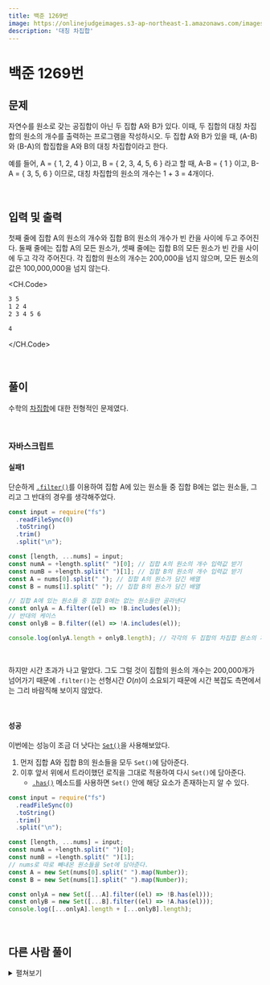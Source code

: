 ```yaml
---
title: 백준 1269번
image: https://onlinejudgeimages.s3-ap-northeast-1.amazonaws.com/images/boj-og.png
description: '대칭 차집합'
---
```



# 백준 1269번

## 문제

자연수를 원소로 갖는 공집합이 아닌 두 집합 A와 B가 있다. 이때, 두 집합의 대칭 차집합의 원소의 개수를 출력하는 프로그램을 작성하시오. 두 집합 A와 B가 있을 때, (A-B)와 (B-A)의 합집합을 A와 B의 대칭 차집합이라고 한다.

예를 들어, A = { 1, 2, 4 } 이고, B = { 2, 3, 4, 5, 6 } 라고 할 때, A-B = { 1 } 이고, B-A = { 3, 5, 6 } 이므로, 대칭 차집합의 원소의 개수는 1 + 3 = 4개이다.

<br/>

## 입력 및 출력

첫째 줄에 집합 A의 원소의 개수와 집합 B의 원소의 개수가 빈 칸을 사이에 두고 주어진다. 둘째 줄에는 집합 A의 모든 원소가, 셋째 줄에는 집합 B의 모든 원소가 빈 칸을 사이에 두고 각각 주어진다. 각 집합의 원소의 개수는 200,000을 넘지 않으며, 모든 원소의 값은 100,000,000을 넘지 않는다.

<CH.Code>

```bash input
3 5
1 2 4
2 3 4 5 6
```

```bash output
4
```

</CH.Code>

<br/>

## 풀이

수학의 <a href="https://en.wikipedia.org/wiki/Intersection_(set_theory)" target="_blank">차집합</a>에 대한 전형적인 문제였다.

<br/>

### 자바스크립트

#### 실패1

단순하게 <a href="https://developer.mozilla.org/en-US/docs/Web/JavaScript/Reference/Global_Objects/Array/filter" target="_blank"><code>.filter()</code></a>를 이용하여
집합 A에 있는 원소들 중 집합 B에는 없는 원소들, 그리고 그 반대의 경우를 생각해주었다.

```js
const input = require("fs")
  .readFileSync(0)
  .toString()
  .trim()
  .split("\n");

const [length, ...nums] = input;
const numA = +length.split(" ")[0]; // 집합 A의 원소의 개수 입력값 받기
const numB = +length.split(" ")[1]; // 집합 B의 원소의 개수 입력값 받기
const A = nums[0].split(" "); // 집합 A의 원소가 담긴 배열
const B = nums[1].split(" "); // 집합 B의 원소가 담긴 배열

// 집합 A에 있는 원소들 중 집합 B에는 없는 원소들만 골라낸다
const onlyA = A.filter((el) => !B.includes(el));
// 반대의 케이스
const onlyB = B.filter((el) => !A.includes(el));

console.log(onlyA.length + onlyB.length); // 각각의 두 집합의 차집합 원소의 개수들 더해준다.
```

<br/>

하지만 시간 초과가 나고 말았다.
그도 그럴 것이 집합의 원소의 개수는 200,000개가 넘어가기 때문에 `.filter()`는 선형시간 $O(n)$이 소요되기 때문에 시간 복잡도 측면에서는 그리 바람직해 보이지 않았다.

<br/>

#### 성공

이번에는 성능이 조금 더 낫다는 <a href="https://developer.mozilla.org/en-US/docs/Web/JavaScript/Reference/Global_Objects/Set" target="_blank"><code>Set()</code></a>을 사용해보았다.

1. 먼저 집합 A와 집합 B의 원소들을 모두 `Set()`에 담아준다.
2. 이후 앞서 위에서 트라이했던 로직을 그대로 적용하여 다시 `Set()`에 담아준다.
   - <a href="https://developer.mozilla.org/en-US/docs/Web/JavaScript/Reference/Global_Objects/Set/has" target="_blank"><code>.has()</code></a> 메소드를 사용하면 `Set()` 안에 해당 요소가 존재하는지 알 수 있다.

```js
const input = require("fs")
  .readFileSync(0)
  .toString()
  .trim()
  .split("\n");

const [length, ...nums] = input;
const numA = +length.split(" ")[0];
const numB = +length.split(" ")[1];
// nums로 따로 빼내온 원소들을 Set에 담아준다.
const A = new Set(nums[0].split(" ").map(Number));
const B = new Set(nums[1].split(" ").map(Number));

const onlyA = new Set([...A].filter((el) => !B.has(el)));
const onlyB = new Set([...B].filter((el) => !A.has(el)));
console.log([...onlyA].length + [...onlyB].length);
```

<br/>

## 다른 사람 풀이

<details>
  <summary>펼쳐보기</summary>
  <p>
    교집합을 이용하여 역으로 계산하는 방법이 있었다. 
    집합 B를 `Set()`에 넣은 후 집합 A의 모든 원소에 대하여 집합 B에 집합 A의 원소가 있는지 판별 후 만일 있다면 교집합 개수를 1개씩 늘린다.
    이후 집합 A의 크기인 `N`, 집합 B의 크기인 `M`를 더한 후 교집합 개수값을 빼주면 대칭 차집합이 나오게 된다.

    하지만 이 경우에는 집합 A의 크기가 항상 집합 B의 크기보다 작을 경우에만 해당되기 때문에 로직을 좀 더 손봐야 하지 않을까 싶다.

    <h3>자바스크립트</h3>

    ```js
    const input = require('fs').readFileSync('/dev/stdin', 'utf-8').trim().split('\n');

    const [ N, M ] = input[0].split(' ').map(Number);
    const a = input[1].split(' ');
    const b = new Set([...input[2].split(' ')]);

    let kyoCnt = 0;
    for (let i=0; i<N; i++) {
        if (b.has(a[i])) kyoCnt++;
    }

    console.log(N + M - (2 * kyoCnt));
    ```

  </p>
</details>

